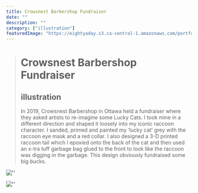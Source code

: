 ```yaml
---
title: Crowsnest Barbershop Fundraiser
date: ""
description: ""
category: ["illustration"]
featuredImage: "https://eightyaday.s3.ca-central-1.amazonaws.com/portfolio/crowsnest-barbershop-fundraiser/crowsnest-barbershop-fundraiser-preview.jpg"
---
```


> # Crowsnest Barbershop Fundraiser
>
> ## illustration
>
> In 2019, Crowsnest Barbershop in Ottawa held a fundraiser where they asked artists to re-imagine some Lucky Cats. I took mine in a different direction and shaped it loosely into my iconic raccoon character. I sanded, primed and painted my ‘lucky cat’ grey with the raccoon eye mask and a red collar. I also designed a 3-D printed raccoon tail which I epoxied onto the back of the cat and then used an x-tra tuff garbage bag glued to the front to look like the raccoon was digging in the garbage. This design obviously fundraised some big bucks.

![''](https://eightyaday.s3.ca-central-1.amazonaws.com/portfolio/crowsnest-barbershop-fundraiser/crowsnest-barbershop-fundraiser-01.jpg)

![''](https://eightyaday.s3.ca-central-1.amazonaws.com/portfolio/crowsnest-barbershop-fundraiser/crowsnest-barbershop-fundraiser-02.jpg)

